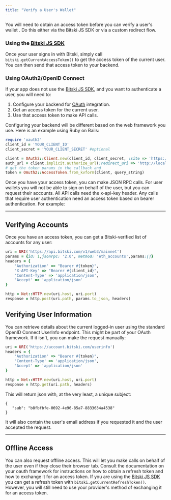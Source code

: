 ```yaml
---
title: "Verify a User's Wallet"
---
```


You will need to obtain an access token before you can verify a user's wallet .
Do this either via the Bitski JS SDK or via a custom redirect flow.

### Using the [Bitski JS SDK](https://github.com/BitskiCo/bitski-js/)

Once your user signs in with Bitski, simply call
`bitski.getCurrentAccessToken()` to get the access token of the current user.
You can then send that access token to your backend.

### Using OAuth2/OpenID Connect

If your app does not use the
[Bitski JS SDK](https://github.com/BitskiCo/bitski-js/), and you want to
authenticate a user, you will need to:

1. Configure your backend for [OAuth](/build-with-bitski/get-started/authentication) integration.
2. Get an access token for the current user.
3. Use that access token to make API calls.

Configuring your backend will be different based on the web framework you use.
Here is an example using Ruby on Rails:

```ruby Ruby
require 'oauth2'
client_id = 'YOUR_CLIENT_ID'
client_secret = 'YOUR_CLIENT_SECRET' #optional

client = OAuth2::Client.new(client_id, client_secret, :site => 'https://account.bitski.com')
auth_url = client.implicit.authorize_url(:redirect_uri => 'http://localhost:8080/oauth/callback')
# get the token params in the callback and
token = OAuth2::AccessToken.from_kvform(client, query_string)
```

Once you have your access token, you can make JSON RPC calls. For user wallets
you will not be able to sign on behalf of the user, but you can request their
accounts. All API calls need the x-api-key header. Any calls that require user
authentication need an access token based on bearer authentication. For example:

---

## Verifying Accounts

Once you have an access token, you can get a Bitski-verified list of accounts
for any user:

```ruby Ruby
uri = URI('https://api.bitski.com/v1/web3/mainnet')
params = {id: 1,jsonrpc: '2.0', method: 'eth_accounts',params:[]}
headers = {
    'Authorization' => "Bearer #{token}",
    'X-API-Key' => "Bearer #{client_id}",
    'Content-Type' => 'application/json',
    'Accept' => 'application/json'
}

http = Net::HTTP.new(uri.host, uri.port)
response = http.post(uri.path, params.to_json, headers)
```

## Verifying User Information

You can retrieve details about the current logged-in user using the standard
OpenID Connect UserInfo endpoint. This might be part of your OAuth framework. If
it isn't, you can make the request manually:

```ruby Ruby
uri = URI('https://account.bitski.com/userinfo')
headers = {
    'Authorization' => "Bearer #{token}",
    'Content-Type' => 'application/json',
    'Accept' => 'application/json'
}

http = Net::HTTP.new(uri.host, uri.port)
response = http.get(uri.path, headers)
```

This will return json with, at the very least, a unique subject:

```
{
   "sub": "b8fbfbfe-0692-4e96-85a7-8833634a4538"
}
```

It will also contain the user's email address if you requested it and the user
accepted the request.

---

## Offline Access

You can also request offline access. This will let you make calls on behalf of
the user even if they close their browser tab. Consult the documentation on your
oauth framework for instructions on how to obtain a refresh token and how to
exchange it for an access token. If you are using the
[Bitski JS SDK](https://github.com/BitskiCo/bitski-js/) you can get a refresh
token with `bitski.getCurrentRefreshToken()`. However, you will still need to
use your provider's method of exchanging it for an access token.
